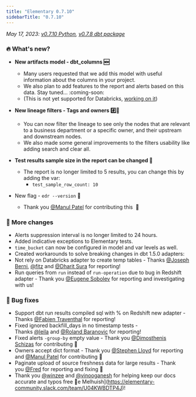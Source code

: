 ```yaml
---
title: "Elementary 0.7.10"
sidebarTitle: "0.7.10"
---
```


_May 17, 2023: [v0.7.10 Python](https://github.com/elementary-data/elementary/releases/tag/v0.7.10), [v0.7.8 dbt package](https://github.com/elementary-data/dbt-data-reliability/releases/tag/0.7.8)_

### 🔥 What's new?

- **New artifacts model - dbt_columns 🆕**
    - Many users requested that we add this model with useful information about the columns in your project.
    - We also plan to add features to the report and alerts based on this data. Stay tuned... :coming-soon:
    - (This is not yet supported for Databricks, [working on it](https://github.com/elementary-data/elementary/issues/872))
  
- **New lineage filters - Tags and owners #️⃣👥**
    - You can now filter the lineage to see only the nodes that are relevant to a business department or a specific owner, and their upstream and downstream nodes.
    - We also made some general improvements to the filters usability like adding search and clear all.
  
- **Test results sample size in the report can be changed 🔢**
    - The report is no longer limited to 5 results, you can change this by adding the var:
        - `test_sample_row_count: 10`

- New flag - `edr --version` 🏁
    - Thank you [@Manul Patel](https://elementary-community.slack.com/team/U054N92MU11) for contributing this  🤩


### 💫 More changes

- Alerts suppression interval is no longer limited to 24 hours.
- Added indicative exceptions to Elementary tests.
- `time_bucket` can now be configured in model and var levels as well.
- Created workarounds to solve breaking changes in dbt 1.5.0 adapters:
- Not rely on Databricks adapter to create temp tables - Thanks [@Joseph Berni](https://elementary-community.slack.com/team/U03NWMS0Y93), [@fitz](https://elementary-community.slack.com/team/U03V5KGR3U3) and [@Dharit Sura](https://elementary-community.slack.com/team/U047ZFZRDCH) for reporting!
- Run queries from `run` instead of `run-operation` due to bug in Redshift adapter - Thank you [@Eugene Sobolev](https://elementary-community.slack.com/team/U054BV7MR0T) for reporting and investigating with us!


### 🐞 Bug fixes
- Support dbt run results compiled sql with % on Redshift new adapter - Thanks [@Fabien Traventhal](https://elementary-community.slack.com/team/U03G693L05R) for reporting!
- Fixed ignored backfill_days in no timestamp tests - Thanks [@leila](https://elementary-community.slack.com/team/U04HFCUM2G6) and [@Roland Baranovic](https://elementary-community.slack.com/team/U04K5SUJS8Z) for reporting!
- Fixed alerts `-group-by` empty value - Thank you [@Dimosthenis Schizas](https://elementary-community.slack.com/team/U054B4PNACE) for contributing 🤩
- Owners accept dict format - Thank you [@Stephen Lloyd](https://elementary-community.slack.com/team/U03FQELBBV1) for reporting and [@Manul Patel](https://elementary-community.slack.com/team/U054N92MU11) for contributing 🤩
- Paginate upload of source freshness data for large results - Thank you [@Fred](https://elementary-community.slack.com/team/U03QXQ3VCF8) for reporting and fixing 🤩
- Thank you [@winzee](https://github.com/winzee) and [@vinooganesh](https://github.com/vinooganesh) for helping keep our docs accurate and typos free 🎉e Melhuish](https://elementary-community.slack.com/team/U04KWBDTP4J)!